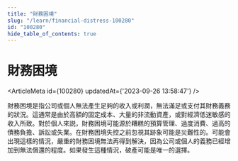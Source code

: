```yaml
---
title: "財務困境"
slug: "/learn/financial-distress-100280"
id: "100280"
hide_table_of_contents: true
---
```



# 財務困境

<ArticleMeta id={100280} updatedAt={'2023-09-26 13:58:47'} />
<div className='border-solid border-b border-t-0 my-4 border-[var(--ifm-color-gray-300)]' />

財務困境是指公司或個人無法產生足夠的收入或利潤，無法滿足或支付其財務義務的狀況。這通常是由於高額的固定成本、大量的非流動資產，或對經濟低迷敏感的收入所致。對於個人來説，財務困境可能源於糟糕的預算管理、過度消費、過高的債務負擔、訴訟或失業。在財務困境失控之前忽視其跡象可能是災難性的。可能會出現這樣的情況，嚴重的財務困境無法再得到解決，因為公司或個人的義務已經增加到無法償還的程度。如果發生這種情況，破產可能是唯一的選擇。
